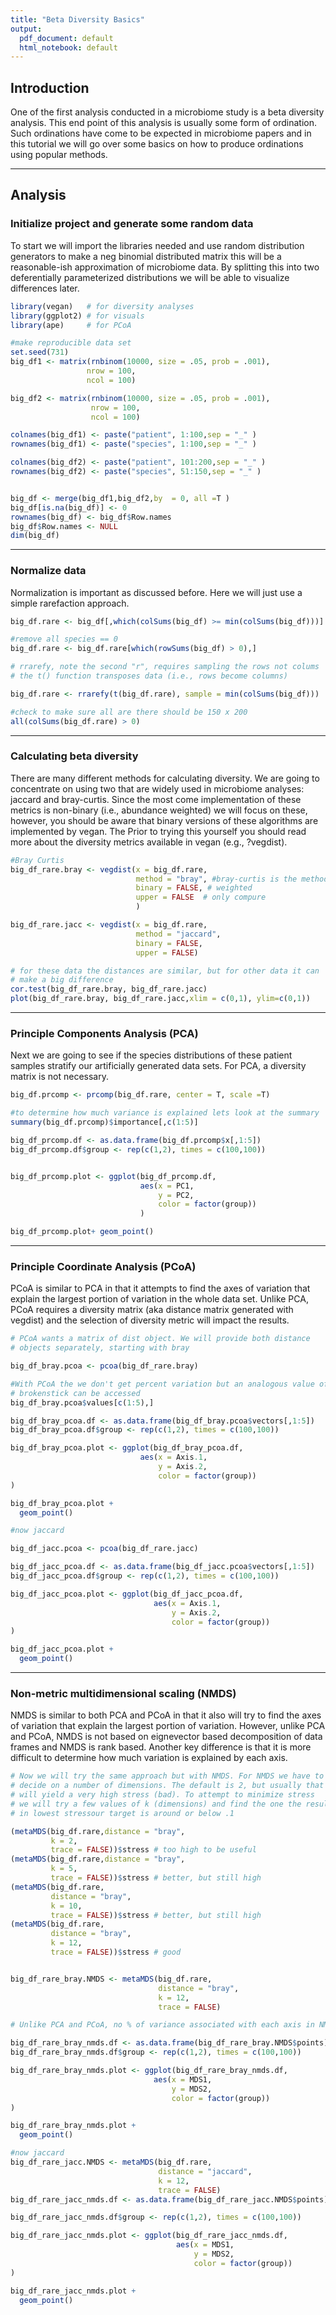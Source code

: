 ```yaml
---
title: "Beta Diversity Basics"
output:
  pdf_document: default
  html_notebook: default
---
```



## Introduction

One of the first analysis conducted in a microbiome study is a beta diversity analysis. This end point of this analysis is usually some form of ordination. Such ordinations have come to be expected in microbiome papers and in this tutorial we will go over some basics on how to produce ordinations using popular methods. 

*** 
## Analysis

### Initialize project and generate some random data

To start we will import the libraries needed and use random distribution generators to make a neg binomial distributed matrix this will be a reasonable-ish approximation of microbiome data. By splitting this into two deferentially parameterized distributions we will be able to visualize differences later.

```r
library(vegan)   # for diversity analyses  
library(ggplot2) # for visuals
library(ape)     # for PCoA

#make reproducible data set
set.seed(731)
big_df1 <- matrix(rnbinom(10000, size = .05, prob = .001),
                 nrow = 100,
                 ncol = 100)

big_df2 <- matrix(rnbinom(10000, size = .05, prob = .001),
                  nrow = 100,
                  ncol = 100)

colnames(big_df1) <- paste("patient", 1:100,sep = "_" )
rownames(big_df1) <- paste("species", 1:100,sep = "_" )

colnames(big_df2) <- paste("patient", 101:200,sep = "_" )
rownames(big_df2) <- paste("species", 51:150,sep = "_" )


big_df <- merge(big_df1,big_df2,by  = 0, all =T )
big_df[is.na(big_df)] <- 0
rownames(big_df) <- big_df$Row.names
big_df$Row.names <- NULL
dim(big_df)

```
***
###  Normalize data 

Normalization is important as discussed before. Here we will just use a simple rarefaction approach.   

```r


big_df.rare <- big_df[,which(colSums(big_df) >= min(colSums(big_df)))]

#remove all species == 0
big_df.rare <- big_df.rare[which(rowSums(big_df) > 0),]

# rrarefy, note the second "r", requires sampling the rows not colums
# the t() function transposes data (i.e., rows become columns)

big_df.rare <- rrarefy(t(big_df.rare), sample = min(colSums(big_df)))

#check to make sure all are there should be 150 x 200 
all(colSums(big_df.rare) > 0)

```
***
### Calculating beta diversity 

There are many different methods for calculating diversity. We are going to concentrate on using two that are widely used in microbiome analyses: jaccard and bray-curtis. Since the most come implementation of these metrics is non-binary (i.e., abundance weighted) we will focus on these, however, you should be aware that binary versions of these algorithms are implemented by vegan. The Prior to trying this yourself you should read more about the diversity metrics available in vegan (e.g., ?vegdist).

```r

#Bray Curtis
big_df_rare.bray <- vegdist(x = big_df.rare,
                            method = "bray", #bray-curtis is the method
                            binary = FALSE, # weighted
                            upper = FALSE  # only compure 
                            )

big_df_rare.jacc <- vegdist(x = big_df.rare,
                            method = "jaccard",
                            binary = FALSE,
                            upper = FALSE)

# for these data the distances are similar, but for other data it can 
# make a big difference
cor.test(big_df_rare.bray, big_df_rare.jacc)
plot(big_df_rare.bray, big_df_rare.jacc,xlim = c(0,1), ylim=c(0,1))

```

***

### Principle Components Analysis (PCA)

Next we are going to see if the species distributions of these patient samples stratify our artificially generated data sets. For PCA, a diversity matrix is not necessary. 

```r

big_df.prcomp <- prcomp(big_df.rare, center = T, scale =T)

#to determine how much variance is explained lets look at the summary
summary(big_df.prcomp)$importance[,c(1:5)]

big_df_prcomp.df <- as.data.frame(big_df.prcomp$x[,1:5])
big_df_prcomp.df$group <- rep(c(1,2), times = c(100,100))


big_df_prcomp.plot <- ggplot(big_df_prcomp.df,
                             aes(x = PC1,
                                 y = PC2,
                                 color = factor(group))
                             )

big_df_prcomp.plot+ geom_point()

```

***

### Principle Coordinate Analysis (PCoA)

PCoA is similar to PCA in that it attempts to find the axes of variation that explain the largest portion of variation in the whole data set. Unlike PCA, PCoA requires a diversity matrix (aka distance matrix generated with vegdist) and the selection of diversity metric will impact the results. 

```r

# PCoA wants a matrix of dist object. We will provide both distance 
# objects separately, starting with bray

big_df_bray.pcoa <- pcoa(big_df_rare.bray)

#With PCoA the we don't get percent variation but an analogous value of
# brokenstick can be accessed
big_df_bray.pcoa$values[c(1:5),]

big_df_bray_pcoa.df <- as.data.frame(big_df_bray.pcoa$vectors[,1:5])
big_df_bray_pcoa.df$group <- rep(c(1,2), times = c(100,100))

big_df_bray_pcoa.plot <- ggplot(big_df_bray_pcoa.df,
                             aes(x = Axis.1,
                                 y = Axis.2,
                                 color = factor(group))
)

big_df_bray_pcoa.plot + 
  geom_point()

#now jaccard

big_df_jacc.pcoa <- pcoa(big_df_rare.jacc)

big_df_jacc_pcoa.df <- as.data.frame(big_df_jacc.pcoa$vectors[,1:5])
big_df_jacc_pcoa.df$group <- rep(c(1,2), times = c(100,100))

big_df_jacc_pcoa.plot <- ggplot(big_df_jacc_pcoa.df,
                                aes(x = Axis.1,
                                    y = Axis.2,
                                    color = factor(group))
)

big_df_jacc_pcoa.plot + 
  geom_point()
```

***

### Non-metric multidimensional scaling (NMDS)

NMDS is similar to both PCA and PCoA in that it also will try to find the axes of variation that explain the largest portion of variation. However, unlike PCA and PCoA, NMDS is not based on eignevector based decomposition of data frames and NMDS is rank based. Another key difference is that it is more difficult to determine how much variation is explained  by each axis. 

```r

# Now we will try the same approach but with NMDS. For NMDS we have to 
# decide on a number of dimensions. The default is 2, but usually that 
# will yield a very high stress (bad). To attempt to minimize stress
# we will try a few values of k (dimensions) and find the one the results
# in lowest stressour target is around or below .1

(metaMDS(big_df.rare,distance = "bray", 
         k = 2,
         trace = FALSE))$stress # too high to be useful
(metaMDS(big_df.rare,distance = "bray",
         k = 5,
         trace = FALSE))$stress # better, but still high
(metaMDS(big_df.rare,
         distance = "bray",
         k = 10,
         trace = FALSE))$stress # better, but still high
(metaMDS(big_df.rare,
         distance = "bray",
         k = 12,
         trace = FALSE))$stress # good


big_df_rare_bray.NMDS <- metaMDS(big_df.rare,
                                 distance = "bray",
                                 k = 12,
                                 trace = FALSE)

# Unlike PCA and PCoA, no % of variance associated with each axis in NMDS

big_df_rare_bray_nmds.df <- as.data.frame(big_df_rare_bray.NMDS$points)
big_df_rare_bray_nmds.df$group <- rep(c(1,2), times = c(100,100))

big_df_rare_bray_nmds.plot <- ggplot(big_df_rare_bray_nmds.df,
                                aes(x = MDS1,
                                    y = MDS2,
                                    color = factor(group))
)

big_df_rare_bray_nmds.plot + 
  geom_point()

#now jaccard
big_df_rare_jacc.NMDS <- metaMDS(big_df.rare,
                                 distance = "jaccard", 
                                 k = 12,
                                 trace = FALSE)
big_df_rare_jacc_nmds.df <- as.data.frame(big_df_rare_jacc.NMDS$points)

big_df_rare_jacc_nmds.df$group <- rep(c(1,2), times = c(100,100))

big_df_rare_jacc_nmds.plot <- ggplot(big_df_rare_jacc_nmds.df,
                                     aes(x = MDS1,
                                         y = MDS2,
                                         color = factor(group))
)

big_df_rare_jacc_nmds.plot +
  geom_point()

```

